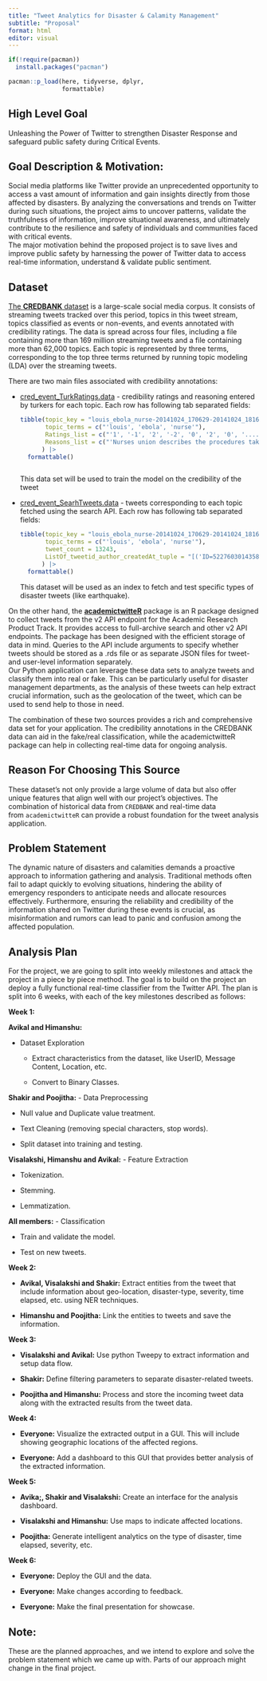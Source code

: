 ```yaml
---
title: "Tweet Analytics for Disaster & Calamity Management"
subtitle: "Proposal"
format: html
editor: visual
---
```


```r

if(!require(pacman))
  install.packages("pacman")

pacman::p_load(here, tidyverse, dplyr,
               formattable)
```

## High Level Goal

Unleashing the Power of Twitter to strengthen Disaster Response and safeguard public safety during Critical Events.

## **Goal Description & Motivation:**

Social media platforms like Twitter provide an unprecedented opportunity to access a vast amount of information and gain insights directly from those affected by disasters. By analyzing the conversations and trends on Twitter during such situations, the project aims to uncover patterns, validate the truthfulness of information, improve situational awareness, and ultimately contribute to the resilience and safety of individuals and communities faced with critical events.\
The major motivation behind the proposed project is to save lives and improve public safety by harnessing the power of Twitter data to access real-time information, understand & validate public sentiment.

## Dataset

[The **CREDBANK** dataset](https://github.com/compsocial/CREDBANK-data) is a large-scale social media corpus. It consists of streaming tweets tracked over this period, topics in this tweet stream, topics classified as events or non-events, and events annotated with credibility ratings. The data is spread across four files, including a file containing more than 169 million streaming tweets and a file containing more than 62,000 topics. Each topic is represented by three terms, corresponding to the top three terms returned by running topic modeling (LDA) over the streaming tweets.

There are two main files associated with credibility annotations:

-   [cred_event_TurkRatings.data](https://s3-us-west-2.amazonaws.com/credbank/cred_event_TurkRatings.data) - credibility ratings and reasoning entered by turkers for each topic. Each row has following tab separated fields:

    ```r

    tibble(topic_key = "louis_ebola_nurse-20141024_170629-20141024_181626",
           topic_terms = c("'louis', 'ebola', 'nurse'"),
           Ratings_list = c("'1', '-1', '2', '-2', '0', '2', '0', '....'"),
           Reasons_list = c("'Nurses union describes the procedures taken by nurse who now has Ebola from treating a patient.', '.....'")
          ) |>
      formattable()



    ```

    This data set will be used to train the model on the credibility of the tweet

-   [cred_event_SearhTweets.data](https://s3-us-west-2.amazonaws.com/credbank/cred_event_SearchTweets.data) - tweets corresponding to each topic fetched using the search API. Each row has following tab separated fields:

    ```r

    tibble(topic_key = "louis_ebola_nurse-20141024_170629-20141024_181626",
           topic_terms = c("'louis', 'ebola', 'nurse'"),
           tweet_count = 13243,
           ListOf_tweetid_author_createdAt_tuple = "[('ID=522760301435830272', 'AUTHOR=iMhartyz', 'CreatedAt=2014-10-16 14:45:42'), ......]"
          ) |>
      formattable()
    ```

    This dataset will be used as an index to fetch and test specific types of disaster tweets (like earthquake).

On the other hand, the [**academictwitteR**](https://github.com/cjbarrie/academictwitteR) package is an R package designed to collect tweets from the v2 API endpoint for the Academic Research Product Track. It provides access to full-archive search and other v2 API endpoints. The package has been designed with the efficient storage of data in mind. Queries to the API include arguments to specify whether tweets should be stored as a .rds file or as separate JSON files for tweet- and user-level information separately.\
Our Python application can leverage these data sets to analyze tweets and classify them into real or fake. This can be particularly useful for disaster management departments, as the analysis of these tweets can help extract crucial information, such as the geolocation of the tweet, which can be used to send help to those in need.

The combination of these two sources provides a rich and comprehensive data set for your application. The credibility annotations in the CREDBANK data can aid in the fake/real classification, while the academictwitteR package can help in collecting real-time data for ongoing analysis.

## Reason For Choosing This Source

These dataset's not only provide a large volume of data but also offer unique features that align well with our project's objectives. The combination of historical data from `CREDBANK` and real-time data from `academictwitteR` can provide a robust foundation for the tweet analysis application.

## Problem Statement

The dynamic nature of disasters and calamities demands a proactive approach to information gathering and analysis. Traditional methods often fail to adapt quickly to evolving situations, hindering the ability of emergency responders to anticipate needs and allocate resources effectively. Furthermore, ensuring the reliability and credibility of the information shared on Twitter during these events is crucial, as misinformation and rumors can lead to panic and confusion among the affected population.

## Analysis Plan

For the project, we are going to split into weekly milestones and attack the project in a piece by piece method. The goal is to build on the project an deploy a fully functional real-time classifier from the Twitter API. The plan is split into 6 weeks, with each of the key milestones described as follows:

**Week 1:**

**Avikal and Himanshu:**

-   Dataset Exploration

    -   Extract characteristics from the dataset, like UserID, Message Content, Location, etc.

    -   Convert to Binary Classes.

**Shakir and Poojitha:** - Data Preprocessing

-   Null value and Duplicate value treatment.

-   Text Cleaning (removing special characters, stop words).

-   Split dataset into training and testing.

**Visalakshi, Himanshu and Avikal:** - Feature Extraction

-   Tokenization.

-   Stemming.

-   Lemmatization.

**All members:** - Classification

-   Train and validate the model.

-   Test on new tweets.

**Week 2:**

-   **Avikal, Visalakshi and Shakir:** Extract entities from the tweet that include information about geo-location, disaster-type, severity, time elapsed, etc. using NER techniques.

-   **Himanshu and Poojitha:** Link the entities to tweets and save the information.

**Week 3:**

-   **Visalakshi and Avikal:** Use python Tweepy to extract information and setup data flow.

-   **Shakir:** Define filtering parameters to separate disaster-related tweets.

-   **Poojitha and Himanshu:** Process and store the incoming tweet data along with the extracted results from the tweet data.

**Week 4:**

-   **Everyone:** Visualize the extracted output in a GUI. This will include showing geographic locations of the affected regions.

-   **Everyone:** Add a dashboard to this GUI that provides better analysis of the extracted information.

**Week 5:**

-   **Avika;, Shakir and Visalakshi:** Create an interface for the analysis dashboard.

-   **Visalakshi and Himanshu:** Use maps to indicate affected locations.

-   **Poojitha:** Generate intelligent analytics on the type of disaster, time elapsed, severity, etc.

**Week 6:**

-   **Everyone:** Deploy the GUI and the data.

-   **Everyone:** Make changes according to feedback.

-   **Everyone:** Make the final presentation for showcase.

::: callout-note
## Note:

These are the planned approaches, and we intend to explore and solve the problem statement which we came up with. Parts of our approach might change in the final project.
:::
